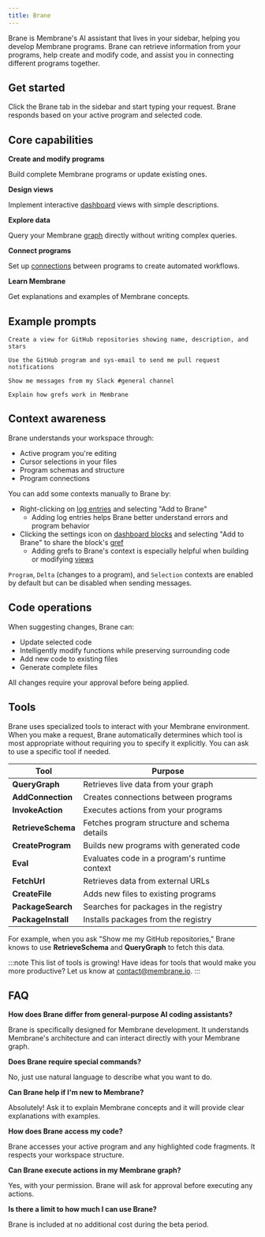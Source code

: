 ```yaml
---
title: Brane
---
```


Brane is Membrane's AI assistant that lives in your sidebar, helping you develop Membrane programs. Brane can retrieve information from your programs, help create and modify code, and assist you in connecting different programs together.

## Get started

Click the Brane tab in the sidebar and start typing your request. Brane responds based on your active program and selected code.

## Core capabilities

**Create and modify programs**

Build complete Membrane programs or update existing ones.

**Design views**

Implement interactive [dashboard](/guides/dashboard) views with simple descriptions.

**Explore data**

Query your Membrane [graph](/concepts/the-graph/) directly without writing complex queries.

**Connect programs**

Set up [connections](/concepts/connections/) between programs to create automated workflows.

**Learn Membrane**

Get explanations and examples of Membrane concepts.

## Example prompts

```
Create a view for GitHub repositories showing name, description, and stars
```

```
Use the GitHub program and sys-email to send me pull request notifications
```

```
Show me messages from my Slack #general channel
```

```
Explain how grefs work in Membrane
```

## Context awareness

Brane understands your workspace through:

- Active program you're editing
- Cursor selections in your files
- Program schemas and structure
- Program connections

You can add some contexts manually to Brane by:

- Right-clicking on [log entries](https://docs.membrane.io/concepts/observability#_top) and selecting "Add to Brane"
  - Adding log entries helps Brane better understand errors and program behavior
- Clicking the settings icon on [dashboard blocks](https://docs.membrane.io/guides/dashboard#adding-blocks) and selecting "Add to Brane" to share the block's [gref](https://docs.membrane.io/concepts/the-graph#grefs-graph-references)
  - Adding grefs to Brane's context is especially helpful when building or modifying [views](https://docs.membrane.io/guides/dashboard#creating-views)

`Program`, `Delta` (changes to a program), and `Selection` contexts are enabled by default but can be disabled when sending messages.

## Code operations

When suggesting changes, Brane can:

- Update selected code
- Intelligently modify functions while preserving surrounding code
- Add new code to existing files
- Generate complete files

All changes require your approval before being applied.

## Tools

Brane uses specialized tools to interact with your Membrane environment. When you make a request, Brane automatically determines which tool is most appropriate without requiring you to specify it explicitly. You can ask to use a specific tool if needed.

| Tool               | Purpose                                       |
| ------------------ | --------------------------------------------- |
| **QueryGraph**     | Retrieves live data from your graph           |
| **AddConnection**  | Creates connections between programs          |
| **InvokeAction**   | Executes actions from your programs           |
| **RetrieveSchema** | Fetches program structure and schema details  |
| **CreateProgram**  | Builds new programs with generated code       |
| **Eval**           | Evaluates code in a program's runtime context |
| **FetchUrl**       | Retrieves data from external URLs             |
| **CreateFile**     | Adds new files to existing programs           |
| **PackageSearch**  | Searches for packages in the registry         |
| **PackageInstall** | Installs packages from the registry           |

For example, when you ask "Show me my GitHub repositories," Brane knows to use **RetrieveSchema** and **QueryGraph** to fetch this data.

:::note
This list of tools is growing! Have ideas for tools that would make you more productive? Let us know at [contact@membrane.io](mailto:contact@membrane.io).
:::

## FAQ

**How does Brane differ from general-purpose AI coding assistants?**

Brane is specifically designed for Membrane development. It understands Membrane's architecture and can interact directly with your Membrane graph.

**Does Brane require special commands?**

No, just use natural language to describe what you want to do.

**Can Brane help if I'm new to Membrane?**

Absolutely! Ask it to explain Membrane concepts and it will provide clear explanations with examples.

**How does Brane access my code?**

Brane accesses your active program and any highlighted code fragments. It respects your workspace structure.

**Can Brane execute actions in my Membrane graph?**

Yes, with your permission. Brane will ask for approval before executing any actions.

**Is there a limit to how much I can use Brane?**

Brane is included at no additional cost during the beta period.
